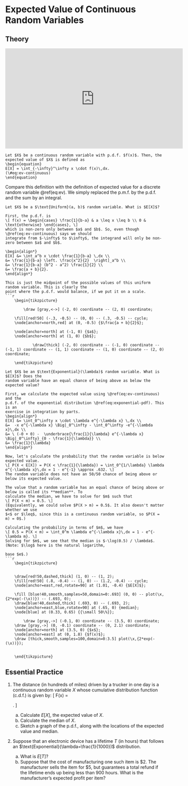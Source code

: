 # Expected Value of Continuous Random Variables {#ev-continuous}
  
## Theory {-}

<iframe width="560" height="315" src="https://www.youtube.com/embed/hpGoz6-4CC8" frameborder="0" allow="accelerometer; autoplay; encrypted-media; gyroscope; picture-in-picture" allowfullscreen></iframe>

```definition
Let $X$ be a continuous random variable with p.d.f. $f(x)$. Then, the 
expected value of $X$ is defined as 
\begin{equation}
E[X] = \int_{-\infty}^\infty x \cdot f(x)\,dx.
(\#eq:ev-continuous)
\end{equation}
```
Compare this definition with the definition of expected value for a discrete random 
variable \@ref(eq:ev). We simply replaced the p.m.f. by the p.d.f. and 
the sum by an integral.

```example
Let $X$ be a $\text{Uniform}(a, b)$ random variable. What is $E[X]$?
  
First, the p.d.f. is 
\[ f(x) = \begin{cases} \frac{1}{b-a} & a \leq x \leq b \\ 0 & \text{otherwise} \end{cases}, \] 
which is non-zero only between $a$ and $b$. So, even though \@ref(eq:ev-continuous) says we should 
integrate from $-\infty$ to $\infty$, the integrand will only be non-zero between $a$ and $b$.

\begin{align*}
E[X] &= \int_a^b x \cdot \frac{1}{b-a} \,dx \\
&= \frac{1}{b-a} \left. \frac{x^2}{2}  \right]_a^b \\
&= \frac{1}{b-a} (b^2 - a^2) \frac{1}{2} \\
&= \frac{a + b}{2}.
\end{align*}

This is just the midpoint of the possible values of this uniform random variable. This is clearly the 
point where the p.d.f. would balance, if we put it on a scale.
```r
	\begin{tikzpicture}
	
		\draw [gray,<->] (-2, 0) coordinate -- (2, 0) coordinate;

    \fill[red!50] (-.3, -0.5) -- (0, 0) -- (.3, -0.5) -- cycle;
    \node[anchor=north,red] at (0, -0.5) {$\frac{a + b}{2}$};

    \node[anchor=north] at (-1, 0) {$a$};
    \node[anchor=north] at (1, 0) {$b$};
		
			\draw[thick] (-2, 0) coordinate -- (-1, 0) coordinate -- (-1, 1) coordinate -- (1, 1) coordinate -- (1, 0) coordinate -- (2, 0) coordinate;
	
	\end{tikzpicture}
```

```example
Let $X$ be an $\text{Exponential}(\lambda)$ random variable. What is $E[X]$? Does the 
random variable have an equal chance of being above as below the expected value?
  
First, we calculate the expected value using \@ref(eq:ev-continuous) and the 
p.d.f. of the exponential distribution \@ref(eq:exponential-pdf). This is an 
exercise in integration by parts.
\begin{align*}
E[X] &= \int_0^\infty x \cdot \lambda e^{-\lambda x} \,dx \\
&=  -x e^{-\lambda x} \Big|_0^\infty - \int_0^\infty -e^{-\lambda x}\,dx \\
&= \ (-0 + 0) -  \underbrace{\frac{1}{\lambda} e^{-\lambda x} \Big|_0^\infty}_{0 - \frac{1}{\lambda}} \\
&= \frac{1}{\lambda}
\end{align*}

Now, let's calculate the probability that the random variable is below expected value.
\[ P(X < E[X]) = P(X < \frac{1}{\lambda}) = \int_0^{1/\lambda} \lambda e^{-\lambda x}\,dx = 1 - e^{-1} \approx .632. \]
The random variable does not have an 50/50 chance of being above or below its expected value.

The value that a random variable has an equal chance of being above or below is called its **median**. To 
calculate the median, we have to solve for $m$ such that 
\[ P(X < m) = 0.5. \]
(Equivalently, we could solve $P(X > m) = 0.5$. It also doesn't matter whether we use 
$<$ or $\leq$, since this is a continuous random variable, so $P(X = m) = 0$.)

Calculating the probability in terms of $m$, we have 
\[ 0.5 = P(X < m) = \int_0^m \lambda e^{-\lambda x}\,dx = 1 - e^{-\lambda m}. \]
Solving for $m$, we see that the median is $-\log(0.5) / \lambda$. (Note: $\log$ here is the natural logarithm, 
                                                                    base $e$.)
```r
	\begin{tikzpicture}
  
    
    \draw[red!50,dashed,thick] (1, 0) -- (1, 2);
    \fill[red!50] (.8, -0.4) -- (1, 0) -- (1.2, -0.4) -- cycle;
    \node[anchor=east,red,rotate=90] at (1.01, -0.4) {$E[X]$};
    
    \fill [blue!40,smooth,samples=50,domain=0:.693] (0, 0) -- plot(\x,{2*exp(-(\x))}) -- (.693, 0);
    \draw[blue!40,dashed,thick] (.693, 0) -- (.693, 2);
    \node[anchor=east,blue,rotate=90] at (.65, 0) {median};
    \node[blue] at (0.33, 0.65) {{\small 50\%}};

		\draw [gray,->] (-0.1, 0) coordinate -- (3.5, 0) coordinate;
    \draw [gray,->] (0, -0.1) coordinate -- (0, 2.1) coordinate;
    \node[anchor=north] at (3.5, 0) {$x$};
    \node[anchor=east] at (0, 1.8) {$f(x)$};
    \draw [thick,smooth,samples=100,domain=0:3.5] plot(\x,{2*exp(-(\x))});
    
	  
	\end{tikzpicture}
```


## Essential Practice {-}

1. The distance (in hundreds of miles) driven by a trucker in one day is a continuous
random variable $X$ whose cumulative distribution function (c.d.f.) is given by: 
\[ F(x) = \begin{cases} 0 & x < 0 \\ x^3 / 216 & 0 \leq x \leq 6 \\ 1 & x > 6 \end{cases}. \]

    a. Calculate $E[X]$, the expected value of $X$.
    b. Calculate the median of $X$.
    c. Sketch a graph of the p.d.f., along with the locations of the expected value and median.

2. Suppose that an electronic device has a lifetime $T$ (in hours) that follows 
an $\text{Exponential}(\lambda=\frac{1}{1000})$ distribution.

    a. What is $E[T]$?
    b. Suppose that the cost of manufacturing one such item is $2. The manufacturer sells 
    the item for $5, but guarantees a total refund if the lifetime ends up being less than 900 hours. 
    What is the manufacturer's expected profit per item?


